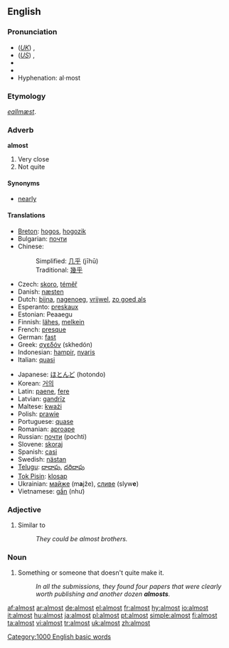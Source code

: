 {{wikipedia|dab=almost (disambiguation)|almost}}
==English==

{{rank|gave|asked|soon|216|almost|thou|full|country}}

===Pronunciation===
*(''[[Received Pronunciation|UK]]'') {{IPA|/ˈɔːlməʊst/}}, {{SAMPA|/"O:lm@Ust/}}
*(''[[General American|US]]'') {{IPA|/ˈɔːlmoʊst/}}, {{SAMPA|/"O:lmoUst/}}
*{{audio|en-us-inlandnorth-almost.ogg|Audio (US-Inland North)}}
*{{audio|en-us-almost.ogg|Audio (US)}}
*Hyphenation: al·most

===Etymology===
{{OE.}} ''[[eallmæst]]''.

===Adverb===
'''almost'''

# Very close
# Not quite

====Synonyms====
*[[nearly]]

====Translations====
{{top}}
*[[Breton]]: [[hogos]], [[hogozik]]
*Bulgarian: [[почти]]
*Chinese:
*:Simplified: [[几乎]] (jīhū)
*:Traditional: [[幾乎]]
*Czech: [[skoro]], [[téměř]]
*Danish: [[næsten]]
*Dutch: [[bijna]], [[nagenoeg]], [[vrijwel]], [[zo goed als]]
*Esperanto: [[preskaux]]
*Estonian: Peaaegu
*Finnish: [[lähes]], [[melkein]]
*French: [[presque]]
*German: [[fast]]
*Greek: [[σχεδόν]] (skhedón)
*Indonesian: [[hampir]], [[nyaris]]
*Italian: [[quasi]]
{{mid}}
*Japanese: [[ほとんど]] (hotondo)
*Korean: [[거의]]
*Latin: [[paene]], [[fere]]
*Latvian: [[gandrīz]]
*Maltese: [[kważi]]
*Polish: [[prawie]]
*Portuguese: [[quase]]
*Romanian: [[aproape]]
*Russian: [[почти]] (pochti)
*Slovene: [[skoraj]]
*Spanish: [[casi]]
*Swedish: [[nästan]]
*[[Telugu]]: [[దాదాపు]], [[దరిదాపు]]
*[[Tok Pisin]]: [[klosap]]
*Ukrainian: [[майже]] (m'''a'''jže), [[сливе]] (slyw'''e''')
*Vietnamese: [[gần]] (như)
{{bottom}}

===Adjective===
{{en-adj|-}}

# Similar to
#: ''They could be almost brothers.''

===Noun===
{{en-noun}}

# {{informal}} Something or someone that doesn't quite make it.
#: ''In all the submissions, they found four papers that were clearly worth publishing and another dozen '''almosts'''.''

[[Category:1000 English basic words]]

[[af:almost]]
[[ar:almost]]
[[de:almost]]
[[el:almost]]
[[fr:almost]]
[[hy:almost]]
[[io:almost]]
[[it:almost]]
[[hu:almost]]
[[ja:almost]]
[[pl:almost]]
[[pt:almost]]
[[simple:almost]]
[[fi:almost]]
[[ta:almost]]
[[vi:almost]]
[[tr:almost]]
[[uk:almost]]
[[zh:almost]]